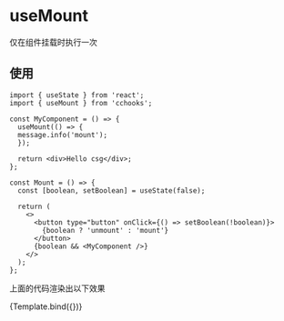 
<Meta title="Hooks/use-mount" />



# useMount

仅在组件挂载时执行一次


## 使用
```tsx
import { useState } from 'react';
import { useMount } from 'cchooks';

const MyComponent = () => {
  useMount(() => {
  message.info('mount');
  });

  return <div>Hello csg</div>;
};

const Mount = () => {
  const [boolean, setBoolean] = useState(false);

  return (
    <>
      <button type="button" onClick={() => setBoolean(!boolean)}>
        {boolean ? 'unmount' : 'mount'}
      </button>
      {boolean && <MyComponent />}
    </>
  );
};

```
上面的代码渲染出以下效果




<Canvas>
  <Story 
    name="positive"
    args={{
      status: 'positive',
      label: 'Positive'
  }}>
    {Template.bind({})}
  </Story>
</Canvas>
